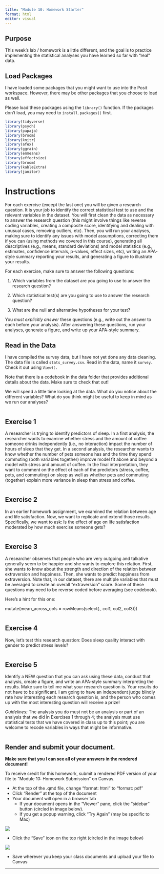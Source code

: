 ```yaml
---
title: "Module 10: Homework Starter"
format: html
editor: visual
---
```


## Purpose

This week's lab / homework is a little different, and the goal is to practice implementing the statistical analyses you have learned so far with "real" data. 

## Load Packages

I have loaded some packages that you might want to use into the Posit workspace. However, there may be other packages that you choose to load as well. 

Please load these packages using the `library()` function. If the packages don't load, you may need to `install.packages()` first.

```r

library(tidyverse)
library(psych) 
library(papaja) 
library(broom) 
library(knitr) 
library(afex) 
library(ggrain) 
library(emmeans) 
library(effectsize) 
library(broom)
library(kableExtra)
library(janitor)

```

# Instructions

For each exercise (except the last one) you will be given a research question. It is your job to identify the correct statistical test to use and the relevant variables in the dataset. You will first clean the data as necessary to answer the research question (this might involve things like reverse coding variables, creating a composite score, identifying and dealing with unusual cases, removing outliers, etc). Then, you will run your analyses, making sure to identify any issues with model assumptions, correcting them if you can (using methods we covered in this course), generating all descriptives (e.g., means, standard deviations) and model statistics (e.g., estimates, confidence intervals, p-values, effect sizes, etc), writing an APA-style summary reporting your results, and generating a figure to illustrate your results.  

For each exercise, make sure to answer the following questions:

(1) Which variables from the dataset are you going to use to answer the research question?

(2) Which statistical test(s) are you going to use to answer the research question?

(3) What are the null and alternative hypotheses for your test?

You *must explicitly answer* these questions (e.g., write out the answer to each before your analysis). After answering these questions, run your analyses, generate a figure, and write up your APA-style summary.

## Read in the Data

I have compiled the survey data, but I have not yet done any data cleaning. The data file is called `stats_survey.csv`. Read in the data, name it `survey`. Check it out using `View()`.

Note that there is a codebook in the data folder that provides additional details about the data. Make sure to check that out! 

We will spend a little time looking at the data. What do you notice about the different variables? What do you think might be useful to keep in mind as we run our analyses?

```r

```

## Exercise 1

A researcher is trying to identify predictors of sleep. In a first analysis, the researcher wants to examine whether stress and the amount of coffee someone drinks independently (i.e., no interaction) impact the number of hours of sleep that they get. In a second analysis, the researcher wants to know whether the number of pets someone has and the time they spend commuting (both variables together) improve model fit above and beyond a model with stress and amount of coffee. In the final interpretation, they want to comment on the effect of each of the predictors (stress, coffee, pets, and commuting) on sleep as well as whether pets and commuting (together) explain more variance in sleep than stress and coffee.

```r


```

## Exercise 2

In an earlier homework assignment, we examined the relation between age and life satisfaction. Now, we want to replicate and extend those results. Specifically, we want to ask: Is the effect of age on life satisfaction moderated by how much exercise someone gets?

```r


```

## Exercise 3

A researcher observes that people who are very outgoing and talkative generally seem to be happier and she wants to explore this relation. First, she wants to know about the strength and direction of the relation between extraversion and happiness. Then, she wants to predict happiness from extraversion. Note that, in our dataset, there are multiple variables that must be averaged to create an overall "extraversion" score. Some of these questions may need to be reverse coded before averaging (see codebook). 

Here's a hint for this one:

mutate(mean_across_cols = rowMeans(select(., col1, col2, col3)))

```r


```

## Exercise 4

Now, let's test this research question: Does sleep quality interact with gender to predict stress levels?

```r


```

## Exercise 5

Identify a NEW question that you can ask using these data, conduct that analysis, create a figure, and write an APA-style summary interpreting the results. Make sure to tell me what your research question is. Your results do not have to be significant. I am going to have an independent judge blindly rate how interesting each research question is, and the person who comes up with the most interesting question will receive a prize!

*Guidelines:* The analysis you do must not be an analysis or part of an analysis that we did in Exercises 1 through 4; the analysis must use statistical tests that we have covered in class up to this point; you are welcome to recode variables in ways that might be informative.

```r

```

## Render and submit your document.

**Make sure that you I can see all of your answers in the rendered document!**

To receive credit for this homework, submit a rendered PDF version of your file to "Module 10: Homework Submission" on Canvas.

-   At the top of the .qmd file, change "format: html" to "format: pdf"
-   Click "Render" at the top of the document
-   Your document will open in a browser tab
    -   If your document opens in the "Viewer" pane, click the "sidebar" button (circled in image below).
    -   If you get a popup warning, click "Try Again" (may be specific to Mac)

![](images/sidebar.png)

-   Click the "Save" icon on the top right (circled in the image below)

![](images/save_pdf.png)

-   Save wherever you keep your class documents and upload your file to Canvas

------------------------------------------------------------------------
